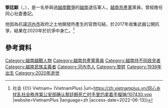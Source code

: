 {{Multiple issues|
{{Notability Unreferenced|time=2021-01-20T05:34:59+00:00}}
{{Orphan|time=2021-01-20T10:59:56+00:00}}
}}

'''黎廷鯨'''（{{Vie|v=Lê Đình Kình}}，{{Bd|1936年|3=2020年|4=1月9日}}），是一名參與過[[越南戰爭|越南戰爭]]的[[越南|越南]]退伍軍人，[[越南共產黨|越南共產黨]]黨員，曾經擔任同心社委書記。

他因為抗議[[河內市|河內市]]政府之土地開發所產生的官商勾結，於2017年收集武器公開抗爭，結果在2020年於抗爭中身亡。<ref>{{Cite web |last=VietnamPlus |date=2020-01-10 |title=同心乡扰乱社会秩序案：公安部确认黎廷鲸死亡时手里仍拿着手榴弹 {{!}} 社会 {{!}} Vietnam+ (VietnamPlus) |url=https://zh.vietnamplus.vn/同心乡扰乱社会秩序案公安部确认黎廷鲸死亡时手里仍拿着手榴弹/107430.vnp |website=VietnamPlus |language=zh |access-date=2022-06-13}}</ref>

== 參考資料 ==
<references />
{{DEFAULTSORT: Le}}
[[Category:越南越戰人物|Category:越南越戰人物]]
[[Category:越南共產黨黨員|Category:越南共產黨黨員]]
[[Category:越南持不同政見者|Category:越南持不同政見者]]
[[Category:越南民族主義者|Category:越南民族主義者]]
[[Category:河內市人|Category:河內市人]]
[[Category:黎姓|Category:黎姓]]
[[Category:1936年出生|Category:1936年出生]]
[[Category:2020年逝世|Category:2020年逝世]]